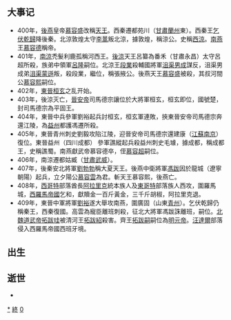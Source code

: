 {{Unreferenced|time=2018-08-23T08:45:47+00:00}}
{{DecadeTOC|400}}

== 大事记 ==
* 400年，[[後燕|後燕]]皇帝[[慕容盛|慕容盛]]改稱[[天王|天王]]。西秦遷都苑川（[[甘肅|甘肅]][[蘭州|蘭州]]東）。西秦王[[乞伏乾歸|乞伏乾歸]]降後秦。北涼敦煌太守[[李暠|李暠]]叛北涼，據敦煌，稱涼公。史稱[[西涼|西涼]]。[[南燕_(十六國)|南燕]]王[[慕容德|慕容德]]稱帝。  
* 401年，[[南涼|南涼]]禿髮利鹿孤稱河西王。[[後涼|後涼]]天王呂纂為番禾（甘肅永昌）太守呂超所殺，族弟中領軍[[呂隆|呂隆]]嗣位。北涼王[[段業|段業]]殺輔國將軍[[沮渠男成|沮渠男成]]謀反，沮渠男成弟[[沮渠蒙遜|沮渠蒙遜]]叛，殺段業，繼位，稱張掖公。後燕天王[[慕容盛|慕容盛]]被殺，其叔河間公[[慕容熙|慕容熙]]嗣位。  
* 402年，[[東晉|東晉]][[桓玄|桓玄]]之乱开始。  
* 403年，後涼灭亡，[[晉安帝|晉安帝]]司馬德宗讓位於大將軍桓玄，桓玄即位，國號楚，封司馬德宗為平固王。  
* 404年，東晉中兵參軍劉裕起兵討桓玄，桓玄軍連敗，挾東晉安帝司馬德宗奔還江陵，為[[益州|益州]]都護馮遷所殺。 
* 405年，東晉青州刺史劉毅攻陷江陵，迎晉安帝司馬德宗還建康（[[江蘇|江蘇]][[南京|南京]]）復位。東晉益州（四川成都） 參軍譙縱起兵殺益州刺史毛璩，據成都，稱成都王，史稱譙蜀。南燕獻武帝慕容德卒，侄[[慕容超|慕容超]]嗣位。  
* 406年，南涼遷都姑臧（[[甘肅|甘肅]][[武威|武威]]）。 
* 407年，後秦安北將軍[[劉勃勃|劉勃勃]]稱大夏天王。後燕中衛將軍[[馮跋|馮跋]]因於龍城（遼寧朝陽）起兵，立夕陽公[[慕容雲|慕容雲]]為君。斬天王慕容熙，後燕亡。 
* 408年，[[西哥特|西哥特]]部落酋長[[阿拉里克|阿拉里克]]統本族人及[[東哥特|東哥特]]部落族人西攻，圍羅馬城，[[西羅馬帝國|西羅馬帝國]]乞和，獻贖金一百斤黃金，三千斤胡椒，阿拉里克退。
* 409年，東晉中軍將軍[[劉裕|劉裕]]遂大舉攻南燕，圍廣固（山東[[青州|青州]]）。乞伏乾歸仍稱秦王，西秦復國。高雲為寵臣離班刺殺，征北大將軍馮跋誅離班，嗣位。[[北魏道武帝|北魏道武帝]][[拓跋珪|拓跋珪]]被清河王[[拓跋紹|拓跋紹]]殺害。齊王[[拓跋嗣|拓跋嗣]]嗣位為[[明元帝|明元帝]]。[[汪達爾|汪達爾]]部落侵入西羅馬帝國西班牙境。 
== 出生 ==


== 逝世 ==
*

{{世紀|4}}
{{世紀|5}}

[[Category:400年代|*]]
[[Category:4世纪各年代|終]]
[[Category:5世纪各年代|0]]